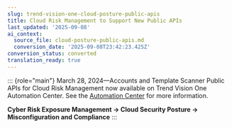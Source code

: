 ```yaml
---
slug: trend-vision-one-cloud-posture-public-apis
title: Cloud Risk Management to Support New Public APIs
last_updated: '2025-09-08'
ai_context:
  source_file: cloud-posture-public-apis.md
  conversion_date: '2025-09-08T23:42:23.425Z'
conversion_status: converted
translation_ready: true
---
```


::: {role="main"}
March 28, 2024—Accounts and Template Scanner Public APIs for Cloud Risk Management now available on Trend Vision One Automation Center. See the [Automation Center](https://automation.trendmicro.com/xdr/api-beta) for more information.

**Cyber Risk Exposure Management → Cloud Security Posture → Misconfiguration and Compliance**
:::
